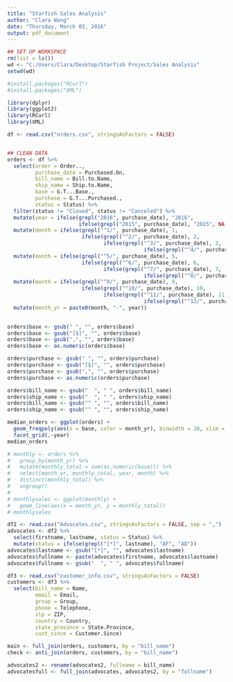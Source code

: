 ```yaml
---
title: "Starfish Sales Analysis"
author: "Clara Wang"
date: "Thursday, March 03, 2016"
output: pdf_document
---
```


```r
## SET UP WORKSPACE
rm(list = ls())
wd <- "C:/Users/Clara/Desktop/Starfish Project/Sales Analysis"
setwd(wd)

#install.packages("RCurl")
#install.packages("XML")

library(dplyr)
library(ggplot2)
library(RCurl)
library(XML)

df <- read.csv("orders.csv", stringsAsFactors = FALSE)


## CLEAN DATA
orders <- df %>%
  select(order = Order..,
         purchase_date = Purchased.On,
         bill_name = Bill.to.Name,
         ship_name = Ship.to.Name,
         base = G.T...Base.,
         purchase = G.T...Purchased.,
         status = Status) %>%
  filter(status != "Closed", status != "Canceled") %>%
  mutate(year = ifelse(grepl("2016", purchase_date), "2016",
                       ifelse(grepl("2015", purchase_date), "2015", NA))) %>%
  mutate(month = ifelse(grepl("^1/", purchase_date), 1,
                        ifelse(grepl("^2/", purchase_date), 2,
                               ifelse(grepl("^3/", purchase_date), 3,
                                            ifelse(grepl("^4/", purchase_date), 4, 0))))) %>%
  mutate(month = ifelse(grepl("^5/", purchase_date), 5,
                        ifelse(grepl("^6/", purchase_date), 6,
                               ifelse(grepl("^7/", purchase_date), 7,
                                            ifelse(grepl("^8/", purchase_date), 8, month))))) %>%
  mutate(month = ifelse(grepl("^9/", purchase_date), 9,
                        ifelse(grepl("^10/", purchase_date), 10,
                               ifelse(grepl("^11/", purchase_date), 11,
                                            ifelse(grepl("^12/", purchase_date), 12, month))))) %>%
  mutate(month_yr = paste0(month, "-", year))
  

orders$base <- gsub(" ", "", orders$base) 
orders$base <- gsub("[$]", "", orders$base)
orders$base <- gsub(",", "", orders$base)
orders$base <- as.numeric(orders$base)

orders$purchase <- gsub(" ", "", orders$purchase) 
orders$purchase <- gsub("[$]", "", orders$purchase)
orders$purchase <- gsub(",", "", orders$purchase)
orders$purchase <- as.numeric(orders$purchase)

orders$bill_name <- gsub("  ", " ", orders$bill_name)
orders$ship_name <- gsub("  ", " ", orders$ship_name)
orders$bill_name <- gsub("^ ", "", orders$bill_name)
orders$ship_name <- gsub("^ ", "", orders$ship_name)

median_orders <- ggplot(orders) +
  geom_freqpoly(aes(x = base, color = month_yr), binwidth = 20, xlim = 1000) +
  facet_grid(.~year)
median_orders

# monthly <- orders %>%
#   group_by(month_yr) %>%
#   mutate(monthly_total = sum(as.numeric(base))) %>%
#   select(month_yr, monthly_total, year, month) %>%
#   distinct(monthly_total) %>%
#   ungroup()
# 
# monthlysales <- ggplot(monthly) +
#   geom_line(aes(x = month_yr, y = monthly_total))
# monthlysales

df2 <- read.csv("Advocates.csv", stringsAsFactors = FALSE, sep = ",")
advocates <- df2 %>%
  select(firstname, lastname, status = Status) %>%
  mutate(status = ifelse(grepl("[*]", lastname), "AF", "AD"))
advocates$lastname <- gsub("[*]", "", advocates$lastname)
advocates$fullname <- paste(advocates$firstname, advocates$lastname)
advocates$fullname <- gsub("  ", " ", advocates$fullname)

df3 <- read.csv("customer_info.csv", stringsAsFactors = FALSE)
customers <- df3 %>%
  select(bill_name = Name,
         email = Email,
         group = Group,
         phone = Telephone,
         zip = ZIP,
         country = Country,
         state_province = State.Province,
         cust_since = Customer.Since)

main <- full_join(orders, customers, by = "bill_name")
check <- anti_join(orders, customers, by = "bill_name")

advocates2 <- rename(advocates2, fullname = bill_name)
advocatesfull <- full_join(advocates, advocates2, by = "fullname")

```


